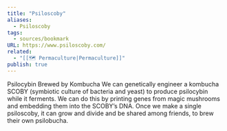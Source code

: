 ```yaml
---
title: "Psiloscoby"
aliases:
  - Psiloscoby
tags:
  - sources/bookmark
URL: https://www.psiloscoby.com/
related:
  - "[[🗺️ Permaculture|Permaculture]]"
publish: true
---
```



Psilocybin Brewed by Kombucha
We can genetically engineer a kombucha SCOBY (symbiotic culture of bacteria and yeast) to produce psilocybin while it ferments. We can do this by printing genes from magic mushrooms and embedding them into the SCOBY’s DNA. Once we make a single psiloscoby, it can grow and divide and be shared among friends, to brew their own psilobucha.